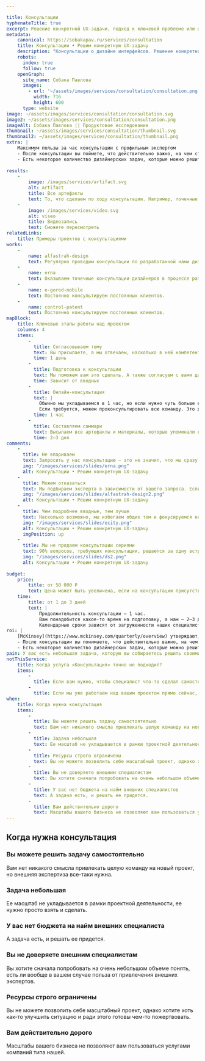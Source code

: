 ```yaml
---

title: Консультации
hyphenateTitle: true
excerpt: Решение конкретной UX-задачи, подход к ключевой проблеме или фокус на самом важном для развития вашего интерфейса.
metadata:
    canonical: https://sobakapav.ru/services/consultation
    title: Консультации • Решим конкретную UX-задачу
    description: "Консультации о дизайне интерфейсов. Решение конкретной UX-задачи, подход к ключевой проблеме или фокус на самом важном для развития вашего интерфейса."
    robots:
      index: true
      follow: true
    openGraph:
      site_name: Собака Павлова
      images:
        - url: '~/assets/images/services/consultation/consultation.png'
          width: 716
          height: 600
      type: website
image: ~/assets/images/services/consultation/consultation.svg
image2: ~/assets/images/services/consultation/consultation.png
imageAlt: Собака Павлова || Продуктовое исследование
thumbnail: ~/assets/images/services/consultation/thumbnail.svg
thumbnail2: ~/assets/images/services/consultation/thumbnail.png
extra: |
    Максимум пользы за час консультации с профильным экспертом
    - После консультации вы поймете, что действительно важно, на чем стоит сфокусироваться, а какие затраты не принесут вам желаемого эффекта.
    - Есть некоторое количество дизайнерских задач, которые можно решить в рамках одной консультации, без необходимости организовывать целый проект.
    
results:
    -
        image: /images/services/artifact.svg
        alt: artifact
        title: Все артефакты
        text: То, что сделаем по ходу консультации. Например, точечные комментарии к вашему интерфейсу, наброски в Миро, план действий для самостоятельного решения задачи
    -
        image: /images/services/video.svg
        alt: viseo
        title: Видеозапись
        text: Сможете пересмотреть                                       
relatedLinks:
    title: Примеры проектов с консультациями
works:
    -
        name: alfastrah-design
        text: Регулярно проводим консультации по разработанной нами дизайн-системе.
    -
        name: erna
        text: Оказываем точечные консультации дизайнеров в процессе разработки сайта.
    -
        name: e-gorod-mobile
        text: Постоянно консультируем постоянных клиентов.
    -
        name: control-patent
        text: Постоянно консультируем постоянных клиентов.
mapBlock:
    title: Ключевые этапы работы над проектом
    columns: 4
    items:
        -
          title: Согласовываем тему
          text: Вы присылаете, а мы отвечаем, насколько в ней компетентны и чем конкретно можем быть полезны. Если тема для нас профильная, то подбираем эксперта из нашей команды.
          time: 1 день
        -
          title: Подготовка к консультации
          text: Мы поможем вам это сделать. А также согласуем с вами дату, время и подготовим все доступ и среду.
          time: Зависит от вводных
        -
          title: Онлайн-консультация
          text: |
            Обычно мы укладываемся в 1 час, но если нужно чуть больше времени — выходим за тайминг.
            Если требуется, можем проконсультировать всю команду. Это дороже и занимает больше времени.
          time: 1 час
        -
          title: Составляем саммари
          text: Высылаем все артефакты и материалы, которые упоминали в процессе консультации.
          time: 2‒3 дня
comments:
    -
      title: Не впариваем
      text: Запросить у нас консультацию — это не значит, что мы сразу начнет ее активно продавать. Мы не оказываем консультации по всему многообразию тем и прекрасно понимаем зоны своей некомпетенции.
      img: "/images/services/slides/erna.png"
      alt: Консультации • Решим конкретную UX-задачу
    -
      title: Можем отказаться
      text: Мы подбираем эксперта в зависимости от вашего запроса. Если у нас нет подходящего консультанта, то мы попросту откажемся.
      img: "/images/services/slides/alfastrah-design2.png"
      alt: Консультации • Решим конкретную UX-задачу
    -
      title: Чем подробнее вводные, тем лучше
      text: Насколько возможно, мы избегаем общих тем и фокусируемся на конкретной частной задаче. Поэтому чем подробнее вы опишете задачу или проблему перед консультацией, тем лучше.
      img: "/images/services/slides/ecity.png"
      alt: Консультации • Решим конкретную UX-задачу
      imgPosition: up
    -
      title: Мы не продаем консультации сериями
      text: 90% вопросов, требующих консультации, решаются за одну встречу.
      img: "/images/services/slides/ds2.png"
      alt: Консультации • Решим конкретную UX-задачу
 
budget:
    price:
        title: от 50 000 ₽
        text: Цена может быть увеличена, если на консультации присутствует более одного участника с вашей стороны, а также есть особые запросы по формату и содержанию.
    time:
        title: от 1 до 3 дней
        text: |
            Продолжительность консультации — 1 час.
            Вам понадобится какое-то время на подготовку, а нам — 2‒3 дня на фиксацию итогов.
            Календарные сроки зависят от загруженности наших специалистов и вашего расписания.
roi: | 
    [McKinsey](https://www.mckinsey.com/quarterly/overview) утверждают, что инвестиции в дизайн в целом позволяют компаниям [добиться существенного эффекта](https://www.mckinsey.com/capabilities/mckinsey-design/our-insights/the-business-value-of-design). В случае с однократной консультацией посчитать выгоды невозможно, но финансовый аспект тем не менее присутствует.
    - После консультации вы понимаете, что действительно важно, на чем стоит сфокусироваться, а какие затраты не принесут вам желаемого эффекта.
    - Есть некоторое количество дизайнерских задач, которые можно решить в рамках одной консультации, без необходимости организовывать целый проект.
pain: У вас есть небольшая задача, которую вы собираетесь решить своими силами. Но внешняя экспертиза все-таки не повредит.
notThisService:
    title: Когда услуга «Консультация» точно не подходит?
    items:
        -
          title: Если вам нужно, чтобы специалист что-то сделал самостоятельно и без вашего присутствия, то это уже полноценный проект.
        -
          title: Если мы уже работаем над вашим проектом прямо сейчас, то в его рамках консультируем практически без ограничений.
when:
    title: Когда нужна консультация
    items:
        -
          title: Вы можете решить задачу самостоятельно
          text: Вам нет никакого смысла привлекать целую команду на новый проект, но внешняя экспертиза все-таки нужна.
        -
          title: Задача небольшая
          text: Ее масштаб не укладывается в рамки проектной деятельности, ее нужно просто взять и сделать.
        -
          title: Ресурсы строго ограничены
          text: Вы не можете позволить себе масштабный проект, однако хотите хоть как-то улучшить ситуацию и ради этого готовы чем-то пожертвовать.
        -
          title: Вы не доверяете внешним специалистам
          text: Вы хотите сначала попробовать на очень небольшом объеме понять, есть ли вообще в вашем случае польза от привлечения внешних экспертов.
        -
          title: У вас нет бюджета на найм внешних специалистов
          text: А задача есть, и решать ее придется.
        -
          title: Вам действительно дорого
          text: Масштабы вашего бизнеса не позволяют вам пользоваться услугами компаний типа нашей.
---
```


## Когда нужна консультация

### Вы можете решить задачу самостоятельно

Вам нет никакого смысла привлекать целую команду на новый проект, но внешняя экспертиза все-таки нужна.

### Задача небольшая

Ее масштаб не укладывается в рамки проектной деятельности, ее нужно просто взять и сделать.

### У вас нет бюджета на найм внешних специалиста

А задача есть, и решать ее придется.

### Вы не доверяете внешним специалистам

Вы хотите сначала попробовать на очень небольшом объеме понять, есть ли вообще в вашем случае польза от привлечения внешних экспертов.

### Ресурсы строго ограничены

Вы не можете позволить себе масштабный проект, однако хотите хоть как-то улучшить ситуацию и ради этого готовы чем-то пожертвовать.

### Вам действительно дорого

Масштабы вашего бизнеса не позволяют вам пользоваться услугами компаний типа нашей.

